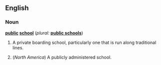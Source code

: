 ==English==

===Noun===
'''[[public]] [[school]]'''  (''plural:'' '''[[public schools]]''')
# {{UK}} A private boarding school, particularly one that is run along traditional lines.
# (''North America'') A publicly administered school.